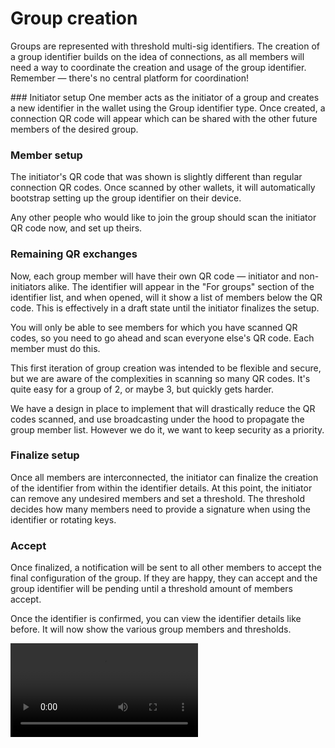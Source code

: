 
# Group creation

Groups are represented with threshold multi-sig identifiers.
The creation of a group identifier builds on the idea of connections, as all members will need a way to coordinate the creation and usage of the group identifier.
Remember — there's no central platform for coordination!

<Steps>
### Initiator setup
One member acts as the initiator of a group and creates a new identifier in the wallet using the Group identifier type.
Once created, a connection QR code will appear which can be shared with the other future members of the desired group.

### Member setup
The initiator's QR code that was shown is slightly different than regular connection QR codes.
Once scanned by other wallets, it will automatically bootstrap setting up the group identifier on their device.

Any other people who would like to join the group should scan the initiator QR code now, and set up theirs.

### Remaining QR exchanges
Now, each group member will have their own QR code — initiator and non-initiators alike.
The identifier will appear in the "For groups" section of the identifier list, and when opened, will it show a list of members below the QR code.
This is effectively in a draft state until the initiator finalizes the setup.

You will only be able to see members for which you have scanned QR codes, so you need to go ahead and scan everyone else's QR code.
Each member must do this.

<Callout type="info">
  This first iteration of group creation was intended to be flexible and secure, but we are aware of the complexities in scanning so many QR codes.
  It's quite easy for a group of 2, or maybe 3, but quickly gets harder.
  
  We have a design in place to implement that will drastically reduce the QR codes scanned, and use broadcasting under the hood to propagate the group member list.
  However we do it, we want to keep security as a priority.
</Callout>
### Finalize setup
Once all members are interconnected, the initiator can finalize the creation of the identifier from within the identifier details.
At this point, the initiator can remove any undesired members and set a threshold.
The threshold decides how many members need to provide a signature when using the identifier or rotating keys.

### Accept
Once finalized, a notification will be sent to all other members to accept the final configuration of the group.
If they are happy, they can accept and the group identifier will be pending until a threshold amount of members accept.
</Steps>

Once the identifier is confirmed, you can view the identifier details like before.
It will now show the various group members and thresholds.

<video src="/videos/GroupIdentifier.mov" type="video/mp4" class="wide-video" controls />
